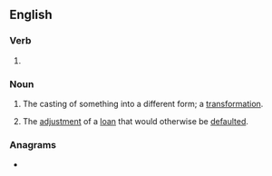 ==English==

===Verb===
{{head|en|verb form}}

# {{present participle of|recast|lang=en|nocat=1}}

===Noun===
{{en-noun|~}}

# The casting of something into a different form; a [[transformation]].
# {{lb|en|finance}} The [[adjustment]] of a [[loan]] that would otherwise be [[default]]ed.

===Anagrams===
* {{anagrams|en|a=aceginrst|caterings|citranges|creatings}}